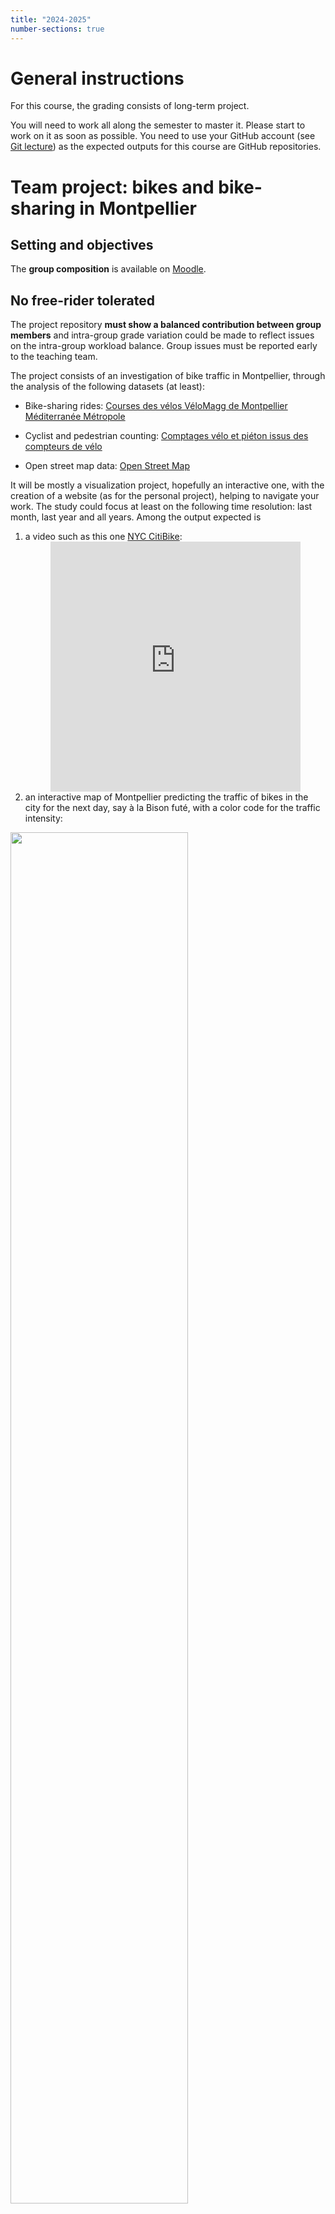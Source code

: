 ```yaml
---
title: "2024-2025"
number-sections: true
---
```



# General instructions

For this course, the grading consists of long-term project.

You will need to work all along the semester to master it. Please start to work on it as soon as possible. You need to use your GitHub account (see [Git lecture](../../Courses/Git/tp.qmd)) as the expected outputs for this course are GitHub repositories.


# Team project: bikes and bike-sharing in Montpellier

## Setting and objectives

The **group composition** is available on [Moodle](https://moodle.umontpellier.fr/course/view.php?id=22454).


::: {.callout-important}
## No free-rider tolerated
The project repository **must show a balanced contribution between group members** and intra-group grade variation could be made to reflect issues on the intra-group workload balance. Group issues must be reported early to the teaching team.
:::

The project consists of an investigation of bike traffic in Montpellier, through the analysis of the following datasets (at least):

- Bike-sharing rides: [Courses des vélos VéloMagg de Montpellier Méditerranée Métropole](https://data.montpellier3m.fr/dataset/courses-des-velos-velomagg-de-montpellier-mediterranee-metropole)


- Cyclist and pedestrian counting: [Comptages vélo et piéton issus des compteurs de vélo](https://data.montpellier3m.fr/dataset/comptages-velo-et-pieton-issus-des-compteurs-de-velo
)
- Open street map data: [Open Street Map](https://www.openstreetmap.org/)



It will be mostly a visualization project, hopefully an interactive one, with the creation of a website (as for the personal project), helping to navigate your work. The study could focus at least on the following time resolution: last month, last year and all years.
Among the output expected is

1. a video such as this one [NYC CitiBike](https://www.youtube.com/watch?v=SKJ6BsycvJA):
<div style="display: flex; justify-content: center;">
<iframe  width="400" height="400" src="https://www.youtube.com/embed/SKJ6BsycvJA" title="YouTube video player" frameborder="0" allow="accelerometer; autoplay; clipboard-write; encrypted-media; gyroscope; picture-in-picture" allowfullscreen>
</iframe>
</div>
1. an interactive map of Montpellier predicting the traffic of bikes in the city for the next day, say à la Bison futé, with a color code for the traffic intensity:

![](blog-homepage-hero-image-key-to-effective-road-management__1000x800.webp){width="75%" fig-align="center"}


## Timing

- **Mid-term** project snapshot: This part consists of starting the **group project**, explaining the main question of interest chosen to investigate. You should show preliminary work and organization of the workload, git first steps for the group project, etc. See details below @sec-midterm. This part corresponds to **25% of the final grade**. The due date is **October 25 (23:59)**.

- **The GitHub repository** with the **presentations slides** should be completed before **Tuesday 10 December (23:59)**. This part corresponds to **35% of the final grade**.  <span style="color:red;">Nothing pushed after the deadline will be taken into account.</span>

- The oral presentation (15mn + 5mn questions)  **December 13 (8:00)** (room: SC36.01). This part corresponds to **35% of the final grade**.

### Mid-term project snapshot {#sec-midterm}


Please provide the URL of the group repository and the group composition (**do not forget your student number**) in the following survey 
<span style="color:red;">TODO_TODO_TODO_TODO_TODO_TODO_TODO_TODO_TODO_TODO_TODO_TODO_.</span>.


The main point for this step is to create a `README.qmd` (maximum length: approximately 4 pages) in a `roadmap` directory at the root of your project. We will provide you feedback in the form of *GitHub issues* on your project repository. Your file should give the outline of the project with the following ingredients:

- [ ] You have to choose a name for your project. Hereafter, it is denoted by `my_module_name`.

- [ ] description of a minimum viable project, showing the architecture (website, files, classes, etc.). It does not have to be functional at this stage but must have the main files needed, details of the coding pipeline, choice of the packages/technologies used, etc.

- [ ] Create simple pictures (possibly camera pictures of handmade drawings) showing the results you want to create (time series, maps, etc.).

- [ ] Provide several git branches (at least 2) so the project can move forward independently.

- [ ] Retro planning with a Gantt diagram as follows (see for instance [Quarto](https://quarto.org/docs/authoring/diagrams.html) and [Mermaid](https://mermaid.js.org/syntax/gantt.html)):

```mermaid
    gantt
        title Preparing Polyglot Notebooks Talk for Stir Trek 2023
        axisFormat %m-%d
        section Proposal <br> and <br> Evaluation
            Submit Abstract         :done,                2023-01-15, 2023-02-18
            Session Evaluation      :done, EVAL,          2023-02-18, 2023-03-05
            Talk Accepted           :milestone, done,     after EVAL,
        section Talk <br> Preparation
            Research & Outlining    :done, OUTLINE,       2023-03-12, 9d
            Create Mermaid Examples :done, MER_EXAMPLE,   after OUTLINE, 5d
            Write Mermaid Articles  :active, MER_ART,     after MER_EXAMPLE, 7d
            Write Jupyter Articles  :                     after MER_ART, 3d
        section Delivery
            Final Notebook          :crit, NOTEBOOK,      2023-04-19, 7d
            Rehearsal               :crit,                after NOTEBOOK, 2023-05-04
            Stir Trek 2023          :milestone, crit,     2023-05-05, 1d
```


#### Elements expected for the mid-term project


|General     |Details                                       |Points (out of 20)|
|------------|----------------------------------------------|------------------|
|**Mid-term**|Git / branches                                |  4               |
|            |Task affectation / Gantt chart                |  4               |
|            |Dataset choices / Download / Description      |  4               |
|            |Packages/software description for the project |  4               |
|            |Figure of interest/narration                  |  4               |
| **Total**  |                                              | 20               |
:  {.striped}


### Final project


#### General guidelines

- The ultimate goal is to provide a Python project that builds a website with `quarto` or with `sphinx` and presents your project. This website should be deployed automatically through GitHub actions. A description of the procedure will be needed (imagine you are addressing a user not aware of your package). An example of a project made in 2020, is available at <https://github.com/tanglef/chaoseverywhere>.

- It should contain all the aspects described below.

#### Website

- You have to create a simple website using GitHub pages and a GitHub action with `quarto` or `sphix` for displaying your results,

- At least one of the pages should contain an interactive element (maps, widgets, etc.)

#### Project structure

- All the code will be placed in a subdirectory called `/my_module_name` (choosing your module name accordingly).

- A slide deck in [quarto](https://quarto.org/docs/presentations/) will be put in a `/slide` directory of the repository. The latter will be a short presentation of the work that will be orally presented during 15mn in front of a jury, at the end of the project.

#### Git aspects

- A `.gitignore` that prevents garbage files from being included in your project.

- Equilibrated commits in two branches should be done (*e.g.,* in the development branch and the master one), and merged for the milestone day.

- Your repository should contain a `README.md`:
  - containing the title and a short description of the project
  - the link to the website
  - a code snippet to build the website
  - authors list and a license description. See [this website](https://opensource.org/licenses/). A default choice could be MIT Licence.

#### Object programming aspects

- You should code at least one `Python` class.

- Your `python` project should contain submodules. Each submodule will be devoted to a specific sub-task of your project.

#### Dataset(s)

- The data used should be available in a way that the end user does not need to perform a manual download of any kind (use the `pooch` package or variants for instance).


#### Time/memory evaluation

- A full study of the time and memory footprint of the code produced will be provided for the whole pipeline used. Elements showing speed-up / memory savings you could find along the way would be also appreciated.

#### Documentation

- Docstrings should be populated for every `python` class and function.

- Bonus points will be given if you create an API documentation using `sphinx` for instance.

#### Test and CI

- Provide unitary tests to check that the function you proposed satisfies the requirement you target.
- Implement a Continuous Integration solution with GitHub that runs your unitary test at each commit.

Here's a recap for the final project (code, website):

|General    |Details                                         |Points (/20)|
|---------  |------------------------------------------------|------------|
|**Code**   |Problem Resolution                              |8           |
|           |General code quality / readability              |2           |
|           |Readme/Comments/Pep8                            |1           |
|           |Unit Tests/CI/Deploy: wheel                     |1           |
|           |Class (create at least 1 class)                 |1           |
|           |Reproducibility/Dataset loading                 |1           |
|           |Graphical aspects: Widgets, clickable map, etc. |2           |
|           |Time/Memory efficiency                          |1           |
|           |Documentation                                   |3           |
| **Total**·|                                                |20          |
:  {.striped}


Here's also a recap for the presentation part (slides, oral presentation):

|General    |Details                                         |Points (/20)|
|---------  |------------------------------------------------|------------|
|**Oral**   |Slides quality and structure                    |10          |
|           |Clarity / lively presentation / Rhythm / Show   |10          |
| **Total**·|                                                |20          |
:  {.striped}
